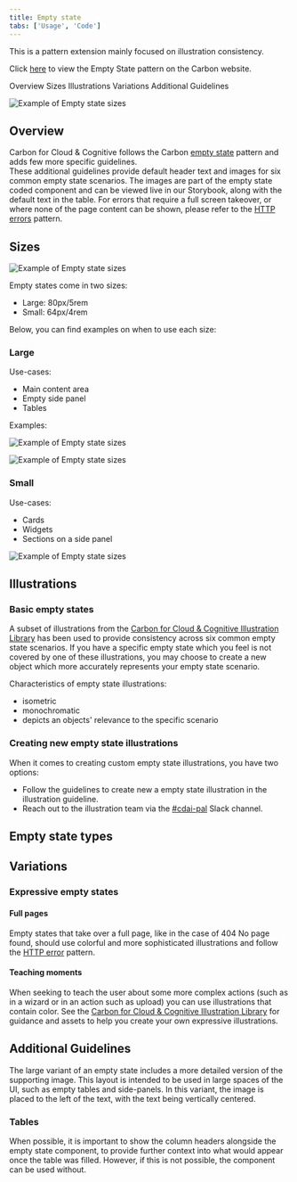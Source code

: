 ```yaml
---
title: Empty state
tabs: ['Usage', 'Code']
---
```


<PageDescription>

This is a pattern extension mainly focused on illustration consistency.

</PageDescription>

Click [here](https://www.carbondesignsystem.com/patterns/empty-states-pattern/) to view the Empty State pattern on the Carbon website.

<AnchorLinks>
  <AnchorLink>Overview</AnchorLink>
  <AnchorLink>Sizes</AnchorLink>
  <AnchorLink>Illustrations</AnchorLink>
  <AnchorLink>Variations</AnchorLink>
  <AnchorLink>Additional Guidelines</AnchorLink>
</AnchorLinks>

<Row>
 <Column colLg={12}>

![Example of Empty state sizes](images/empty-state-1.png)

 </Column>
</Row>

## Overview

Carbon for Cloud &amp; Cognitive follows the Carbon [empty state](https://www.carbondesignsystem.com/patterns/empty-states-pattern/) pattern and adds few more specific guidelines. <br />
These additional guidelines provide default header text and images for six common empty state scenarios. The images are part of the empty state coded component and can be viewed live in our Storybook, along with the default text in the table. For errors that require a full screen takeover, or where none of the page content can be shown, please refer to the [HTTP errors](https://pages.github.ibm.com/cdai-design/pal/patterns/http-errors/usage/) pattern.

## Sizes

<Row>
 <Column colLg={8}>

![Example of Empty state sizes](images/empty-state-2.png)

 </Column>
</Row>

Empty states come in two sizes:

- Large: 80px/5rem
- Small: 64px/4rem

Below, you can find examples on when to use each size:

### Large

Use-cases:

- Main content area
- Empty side panel
- Tables

Examples:

<Row>
 <Column colLg={12}>

![Example of Empty state sizes](images/empty-state-3.png)

 </Column>
</Row>
<Row>
 <Column colLg={12}>

![Example of Empty state sizes](images/empty-state-4.png)

 </Column>
</Row>

### Small

Use-cases:

- Cards
- Widgets
- Sections on a side panel

<Row>
 <Column colLg={12}>

![Example of Empty state sizes](images/empty-state-5.png)

 </Column>
</Row>

## Illustrations

### Basic empty states

A subset of illustrations from the [Carbon for Cloud &amp; Cognitive Illustration Library](https://pages.github.ibm.com/cdai-design/pal/illustrations/library/) has been used to provide consistency across six common empty state scenarios. If you have a specific empty state which you feel is not covered by one of these illustrations, you may choose to create a new object which more accurately represents your empty state scenario.

Characteristics of empty state illustrations:

- isometric
- monochromatic
- depicts an objects' relevance to the specific scenario

### Creating new empty state illustrations

When it comes to creating custom empty state illustrations, you have two options:

- Follow the guidelines to create new a empty state illustration in the illustration guideline.
- Reach out to the illustration team via the [#cdai-pal](https://ibm.enterprise.slack.com/?redir=%2Fr-t29805298899%3Fredir%3D%252Farchives%252FCQGR0HC05) Slack channel.

## Empty state types

<Row>
  <Column colLg={8}>
    <EmptyStateType />
  </Column>
</Row>

## Variations

### Expressive empty states

#### Full pages

Empty states that take over a full page, like in the case of 404 No page found, should use colorful and more sophisticated illustrations and follow the [HTTP error](https://pages.github.ibm.com/cdai-design/pal/patterns/http-errors/usage/) pattern.

#### Teaching moments

When seeking to teach the user about some more complex actions (such as in a wizard or in an action such as upload) you can use illustrations that contain color. See the [Carbon for Cloud &amp; Cognitive Illustration Library](https://pages.github.ibm.com/cdai-design/pal/illustrations/library/) for guidance and assets to help you create your own expressive illustrations.

<Row>
 <Column colLg={4} colMd={4} colSm={4}>

<EmptyStateAllAssetsCard
  title="Empty State SVGs"
  image="/static/81acbae3f289f8a00761848d6244b405/zip.svg"
  alt="Zip Icon"
  source="/static/1b310444078f057e4a8fb948ec2e5a22/EmptyStateSVGs.zip"
  name="Empty State SVGs"
/>

 </Column>
</Row>

## Additional Guidelines

The large variant of an empty state includes a more detailed version of the supporting image. This layout is intended to be used in large spaces of the UI, such as empty tables and side-panels. In this variant, the image is placed to the left of the text, with the text being vertically centered.

### Tables

When possible, it is important to show the column headers alongside the empty state component, to provide further context into what would appear once the table was filled. However, if this is not possible, the component can be used without.
